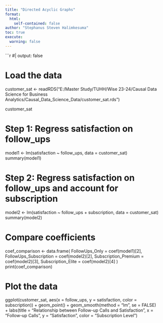 ```yaml
---
title: "Directed Acyclic Graphs"
format:
  html:
    self-contained: false
author: "Stephanus Steven Halimkesuma"
toc: true
execute:
  warning: false
---
```



```r
#| output: false


# Load the data
customer_sat <- readRDS("E:/Master Study/TUHH/Wise 23-24/Causal Data Science for Business Analytics/Causal_Data_Science_Data/customer_sat.rds")

customer_sat


# Step 1: Regress satisfaction on follow_ups
model1 <- lm(satisfaction ~ follow_ups, data = customer_sat)
summary(model1)

# Step 2: Regress satisfaction on follow_ups and account for subscription
model2 <- lm(satisfaction ~ follow_ups + subscription, data = customer_sat)
summary(model2)

# Compare coefficients
coef_comparison <- data.frame(
  FollowUps_Only = coef(model1)[2],
  FollowUps_Subscription = coef(model2)[2],
  Subscription_Premium = coef(model2)[3],
  Subscription_Elite = coef(model2)[4]
)
print(coef_comparison)

# Plot the data
ggplot(customer_sat, aes(x = follow_ups, y = satisfaction, color = subscription)) +
  geom_point() +
  geom_smooth(method = "lm", se = FALSE) +
  labs(title = "Relationship between Follow-up Calls and Satisfaction",
       x = "Follow-up Calls",
       y = "Satisfaction",
       color = "Subscription Level")

